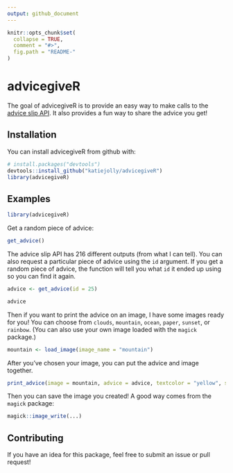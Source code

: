 ```yaml
---
output: github_document
---
```


```r
knitr::opts_chunk$set(
  collapse = TRUE,
  comment = "#>",
  fig.path = "README-"
)
```

# advicegiveR

The goal of advicegiveR is to provide an easy way to make calls to the [advice slip API](http://api.adviceslip.com/). It also provides a fun way to share the advice you get!

## Installation

You can install advicegiveR from github with:

```r
# install.packages("devtools")
devtools::install_github("katiejolly/advicegiveR")
library(advicegiveR)
```

## Examples

```r
library(advicegiveR)
```


Get a random piece of advice:

```r
get_advice()
```

The advice slip API has 216 different outputs (from what I can tell). You can also request a particular piece of advice using the `id` argument. If you get a random piece of advice, the function will tell you what `id` it ended up using so you can find it again. 

```r
advice <- get_advice(id = 25)

advice
```

Then if you want to print the advice on an image, I have some images ready for you! You can choose from `clouds`, `mountain`, `ocean`, `paper`, `sunset`, or `rainbow`. (You can also use your own image loaded with the `magick` package.)

```r
mountain <- load_image(image_name = "mountain")
```

After you've chosen your image, you can put the advice and image together.

```r
print_advice(image = mountain, advice = advice, textcolor = "yellow", size = 40)
```

Then you can save the image you created! A good way comes from the `magick` package:

```r
magick::image_write(...)
```

## Contributing

If you have an idea for this package, feel free to submit an issue or pull request! 
